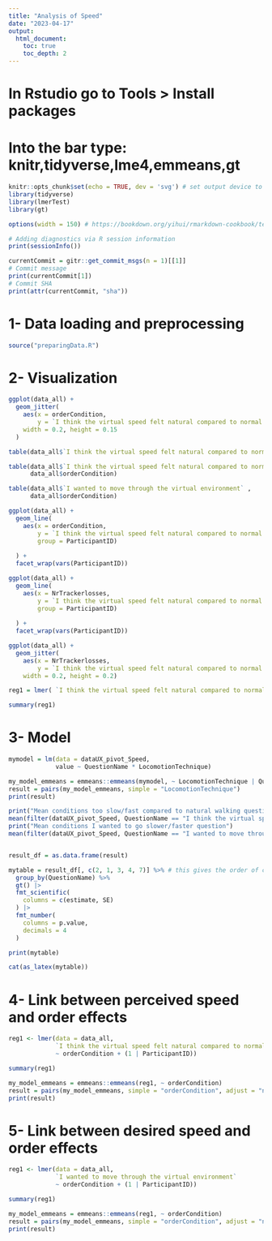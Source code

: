 ```yaml
---
title: "Analysis of Speed"
date: "2023-04-17"
output:
  html_document:
    toc: true
    toc_depth: 2
---
```


# In Rstudio go to Tools > Install packages 
# Into the bar type: knitr,tidyverse,lme4,emmeans,gt
```r
knitr::opts_chunk$set(echo = TRUE, dev = 'svg') # set output device to svg
library(tidyverse)
library(lmerTest)
library(gt)

options(width = 150) # https://bookdown.org/yihui/rmarkdown-cookbook/text-width.html
```


```r
# Adding diagnostics via R session information
print(sessionInfo())
```

```r
currentCommit = gitr::get_commit_msgs(n = 1)[[1]]
# Commit message
print(currentCommit[1])
# Commit SHA
print(attr(currentCommit, "sha"))
```


# 1- Data loading and preprocessing

```r
source("preparingData.R")
```


# 2- Visualization


```r
ggplot(data_all) +
  geom_jitter(
    aes(x = orderCondition,
        y = `I think the virtual speed felt natural compared to normal walking`),
    width = 0.2, height = 0.15
  )
```

```r
table(data_all$`I think the virtual speed felt natural compared to normal walking`)
```

```r
table(data_all$`I think the virtual speed felt natural compared to normal walking`,
      data_all$orderCondition)
```

```r
table(data_all$`I wanted to move through the virtual environment` ,
      data_all$orderCondition)
```


```r
ggplot(data_all) +
  geom_line(
    aes(x = orderCondition,
        y = `I think the virtual speed felt natural compared to normal walking`,
        group = ParticipantID)
    
  ) +
  facet_wrap(vars(ParticipantID))
```

```r
ggplot(data_all) +
  geom_line(
    aes(x = NrTrackerlosses,
        y = `I think the virtual speed felt natural compared to normal walking`,
        group = ParticipantID)
    
  ) +
  facet_wrap(vars(ParticipantID))

ggplot(data_all) +
  geom_jitter(
    aes(x = NrTrackerlosses,
        y = `I think the virtual speed felt natural compared to normal walking`),
    width = 0.2, height = 0.2)

```

```r

reg1 = lmer( `I think the virtual speed felt natural compared to normal walking` ~ NrTrackerlosses + (1 | ParticipantID), data = data_all)

summary(reg1)
```


# 3- Model

```r
mymodel = lm(data = dataUX_pivot_Speed, 
             value ~ QuestionName * LocomotionTechnique)

my_model_emmeans = emmeans::emmeans(mymodel, ~ LocomotionTechnique | QuestionName)
result = pairs(my_model_emmeans, simple = "LocomotionTechnique")
print(result)

print("Mean conditions too slow/fast compared to natural walking question")
mean(filter(dataUX_pivot_Speed, QuestionName == "I think the virtual speed felt natural compared to normal walking")$value)
print("Mean conditions I wanted to go slower/faster question")
mean(filter(dataUX_pivot_Speed, QuestionName == "I wanted to move through the virtual environment")$value)


result_df = as.data.frame(result)

mytable = result_df[, c(2, 1, 3, 4, 7)] %>% # this gives the order of columns
  group_by(QuestionName) %>%
  gt() |>
  fmt_scientific(
    columns = c(estimate, SE)
  ) |>
  fmt_number(
    columns = p.value, 
    decimals = 4
  )

print(mytable)

cat(as_latex(mytable))
```


# 4- Link between perceived speed and order effects

```r
reg1 <- lmer(data = data_all,
             `I think the virtual speed felt natural compared to normal walking` 
             ~ orderCondition + (1 | ParticipantID))

summary(reg1)
```

```r
my_model_emmeans = emmeans::emmeans(reg1, ~ orderCondition)
result = pairs(my_model_emmeans, simple = "orderCondition", adjust = "none")
print(result)
```


# 5- Link between desired speed and order effects

```r
reg1 <- lmer(data = data_all,
             `I wanted to move through the virtual environment` 
             ~ orderCondition + (1 | ParticipantID))

summary(reg1)
```

```r
my_model_emmeans = emmeans::emmeans(reg1, ~ orderCondition)
result = pairs(my_model_emmeans, simple = "orderCondition", adjust = "none")
print(result)
```

